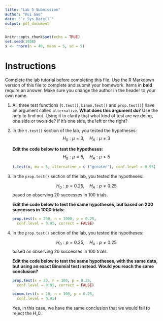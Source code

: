 ---
title: "Lab 5 Submission"
author: "Rui Gao"
date: "`r Sys.Date()`"
output: pdf_document
---

```{r setup, include=FALSE}
knitr::opts_chunk$set(echo = TRUE)
set.seed(1908) 
x <- rnorm(n = 40, mean = 5, sd = 5) 
```

# Instructions

Complete the lab tutorial before completing this file.  Use the R Markdown version of this file to complete and submit your homework.  Items in **bold** require an answer. Make sure you change the author in the header to your own name. 

1.  All three test functions (`t.test()`, `binom.test()` and `prop.test()`) have an argument called `alternative`. **What does this argument do?** Use the help to find out.
  Using it to clarify that what kind of test are we doing, one side or two side? If it's one side, the left or the right?


2.  In the `t.test()` section of the lab, you tested the hypotheses:
    $$
    H_{0}: \mu = 3, \quad H_{A}: \mu \neq 3 
    $$
    
    **Edit the code below to test the hypotheses:**
    $$
    H_{0}: \mu = 5, \quad H_{A}: \mu > 5 
    $$
    
    ```{r, results = "hide"}
    t.test(x, mu = 5, alternative = c ("greater"), conf.level = 0.95)
    ```


3. In the `prop.test()` section of the lab, you tested the hypotheses:
    
    $$ 
    H_{0}: p = 0.25, \quad H_{A}: p \neq 0.25 
    $$
    based on observing 20 successes in 100 trials.
    
    **Edit the code below to test the same hypotheses, but based 
    on 200 successes in 1000 trials:**
    
    ```{r, results = "hide"}
    prop.test(x = 200, n = 1000, p = 0.25, 
      conf.level = 0.95, correct = FALSE)
    ```

4.  In the `prop.test()` section of the lab, you tested the hypotheses:
    
    $$ 
    H_{0}: p = 0.25, \quad H_{A}: p \neq 0.25 
    $$
    based on observing 20 successes in 100 trials.
    
    **Edit the code below to test the same hypotheses, with the same data,  but using an exact Binomial test instead. Would you reach the same conclusion?**

    ```{r, results = "hide"}
    prop.test(x = 20, n = 100, p = 0.25, 
      conf.level = 0.95, correct = FALSE)
    ```
    ```{r, results = "hide"}
    binom.test(x = 20, n = 100, p = 0.25, 
      conf.level = 0.95)
    ```
    Yes, in this case, we have the same conclusion that we would fail to reject the H_0. 
